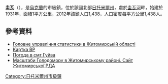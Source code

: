 {{No footnotes|time=2015-09-16T13:12:51+00:00}}
{{coord|50|12|39|N|28|39|19|E|scale:10000|display=title}}

'''圭瓦'''（{{lang-uk|Гуйва}}），是[[烏克蘭|烏克蘭]]的市級鎮，位於該國北部[[日托米爾州|日托米爾州]]，處於[[圭瓦河|圭瓦河]]畔，始建於1931年，面積1平方公里，2012年該鎮人口1,438，人口密度每平方公里1,438人。

==參考資料==
*[https://web.archive.org/web/20160303193304/http://www.zt.ukrstat.gov.ua/Vupuski/11_12/chicl.zip Головне управління статистики в Житомирській області]
* [http://gska2.rada.gov.ua/pls/z7502/A005?rdat1=20.10.2003&rf7571=9276 Картка ВР]{{dead link|date=2017年12月 |bot=InternetArchiveBot |fix-attempted=yes }}
* [http://weather.in.ua/ua/zhitomirskaja/6151 Погода в смт Гуйва]{{Wayback|url=http://weather.in.ua/ua/zhitomirskaja/6151 |date=20160305073418 }}
* [https://web.archive.org/web/20110915195159/http://www.zhytomyr-rda.gov.ua/Rozdil_3/Golodomor_1932_1933_rokiv/Golodomor_u_regioni/Masshtabi_Golodomoru_u_regioni__CHorni_doshki__Postrazhdali_sela_ Масштаби Голодомору в Житомирському районі. Сайт Житомирської РДА]

{{DEFAULTSORT:Гуйва}}
[[Category:日托米爾州市級鎮|Category:日托米爾州市級鎮]]


{{Zhytomyr-geo-stub}}